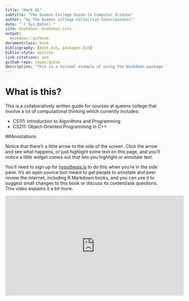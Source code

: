 ```yaml
--- 
title: "Hack QC"
subtitle: "The Queens College Guide to Computer Science"
author: "by The Queens College Collective Consciousness"
date: "`r Sys.Date()`"
site: bookdown::bookdown_site
output: 
  bookdown::gitbook
documentclass: book
bibliography: [book.bib, packages.bib]
biblio-style: apalike
link-citations: yes
github-repo: sepqc/qcbio
description: "This is a minimal example of using the bookdown package to write a book. The output format for this example is bookdown::gitbook."
---
```


# What is this?

This is a collaboratively written guide for courses at queens college that involve a lot of computational thinking which currently includes:

* CS111: Introduction to Algorithms and Programming
* CS211: Object-Oriented Programming in C++ 

##Annotations

Notice that there's a little arrow to the side of the screen. Click the arrow and see what happens, or just highlight some text on this page, and you'll notice a little widget comes out that lets you highlight or annotate text. 

You'll need to sign up for [hypothesis.is](https://web.hypothes.is) to do this when you're in the side pane. It's an open source tool meant to get people to annotate and peer review the internet, including R Markdown books, and you can use it to suggest small changes to this book or discuss its content/ask questions. This video explains it a bit more. 

<iframe width="560" height="315" src="https://www.youtube.com/embed/deOlFn6q01Y" frameborder="0" allow="autoplay; encrypted-media" allowfullscreen></iframe>
